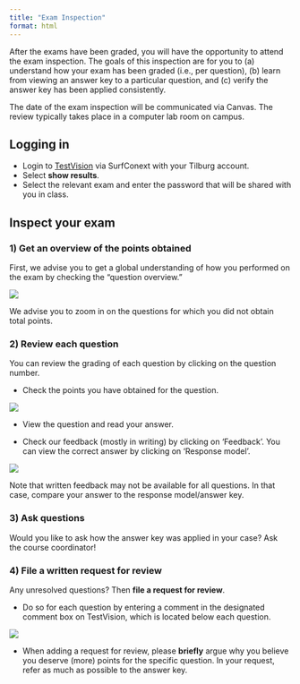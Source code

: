 ```yaml
---
title: "Exam Inspection"
format: html
---
```


After the exams have been graded, you will have the opportunity to attend the exam inspection. The goals of this inspection are for you to (a) understand how your exam has been graded (i.e., per question), (b) learn from viewing an answer key to a particular question, and (c) verify the answer key has been applied consistently.

The date of the exam inspection will be communicated via Canvas. The review typically takes place in a computer lab room on campus.

## Logging in

- Login to [TestVision](https://tiu.nu/testvision) via SurfConext with your Tilburg account.
- Select __show results__.
- Select the relevant exam and enter the password that will be shared with you in class.

## Inspect your exam

### 1) Get an overview of the points obtained

First, we advise you to get a global understanding of how you performed on the exam by checking the "question overview."

![](inspection1.png)

We advise you to zoom in on the questions for which you did not obtain total points.

### 2) Review each question

You can review the grading of each question by clicking on the question number.

- Check the points you have obtained for the question.

![](points.png)

- View the question and read your answer.

- Check our feedback (mostly in writing) by clicking on 'Feedback'. You can view the correct answer by clicking on 'Response model'.

![](feedback.png)

Note that written feedback may not be available for all questions. In that case, compare your answer to the response model/answer key.

### 3) Ask questions

Would you like to ask how the answer key was applied in your case? Ask the course coordinator!

### 4) File a written request for review

Any unresolved questions? Then __file a request for review__.

- Do so for each question by entering a comment in the designated comment box on TestVision, which is located below each question.

![](commentbox.png)

- When adding a request for review, please __briefly__ argue why you believe you deserve (more) points for the specific question. In your request, refer as much as possible to the answer key.

